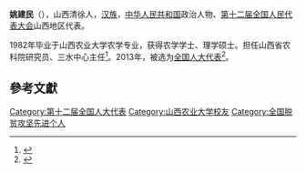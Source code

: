 '''姚建民'''（{{bd|1956年||}}），山西清徐人，[[汉族|汉族]]，[[中华人民共和国|中华人民共和国]]政治人物、[[第十二届全国人民代表大会|第十二届全国人民代表大会]]山西地区代表。

1982年毕业于山西农业大学农学专业，获得农学学士、理学硕士。担任山西省农科院研究员、三水中心主任<ref>{{Cite web|url=http://media.china.com.cn/quyucm/2014-03-25/139919.html|title=山西农科院邀请全国人大代表姚建民做专题报告 - 中国网传媒经济|accessdate=2017-10-01|work=media.china.com.cn}}{{Dead link|date=2019年4月 |bot=InternetArchiveBot |fix-attempted=yes }}</ref>。2013年，被选为[[全国人大代表|全国人大代表]]<ref>{{cite news|title=全国人大代表信息-姚建民|url=http://210.82.31.1:8084/delegate/viewDelegate.action?dbid=120276|accessdate=2013-03-28|newspaper=全国人大网|archive-url=https://web.archive.org/web/20160305234127/http://www.npc.gov.cn/delegate/viewDelegate.action?dbid=120276|archive-date=2016-03-05|dead-url=yes}}</ref>。

==參考文獻==
{{reflist}}
{{中国政治人物小作品}}

[[Category:第十二届全国人大代表|Category:第十二届全国人大代表]]
[[Category:山西农业大学校友|Category:山西农业大学校友]]
[[Category:全国脱贫攻坚先进个人|Category:全国脱贫攻坚先进个人]]